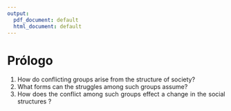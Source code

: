 ```yaml
---
output:
  pdf_document: default
  html_document: default
---
```


# Prólogo {-}
<div style="text-align: justify">

1. How do conflicting groups arise from
the structure of society?
2. What forms can the struggles among
such groups assume?
3. How does the conflict among such
groups effect a change in the social structures
?